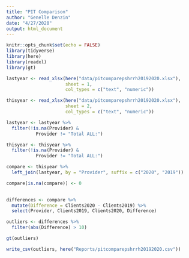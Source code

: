 ```yaml
---
title: "PIT Comparison"
author: "Genelle Denzin"
date: "4/27/2020"
output: html_document
---
```


```r
knitr::opts_chunk$set(echo = FALSE)
library(tidyverse)
library(here)
library(readxl)
library(gt)

lastyear <- read_xlsx(here("data/pitcomparepshrrh20192020.xlsx"),
                      sheet = 1,
                      col_types = c("text", "numeric"))

thisyear <- read_xlsx(here("data/pitcomparepshrrh20192020.xlsx"),
                      sheet = 2,
                      col_types = c("text", "numeric"))

```


```r

lastyear <- lastyear %>%
  filter(!is.na(Provider) &
           Provider != "Total ALL:") 

thisyear <- thisyear %>%
  filter(!is.na(Provider) &
           Provider != "Total ALL:") 

compare <- thisyear %>%
  left_join(lastyear, by = "Provider", suffix = c("2020", "2019"))

compare[is.na(compare)] <- 0
  
```


```r

differences <- compare %>%
  mutate(Difference = Clients2020 - Clients2019) %>%
  select(Provider, Clients2019, Clients2020, Difference)

```

```r

outliers <- differences %>%
  filter(abs(Difference) > 10)

gt(outliers)

write_csv(outliers, here("Reports/pitcomparepshrrh20192020.csv"))
```



